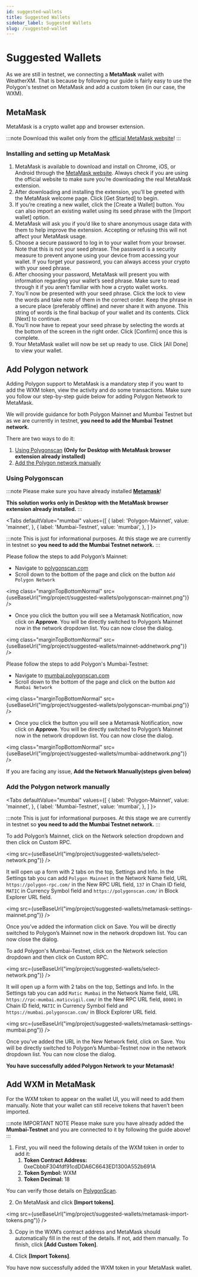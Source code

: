 ```yaml
---
id: suggested-wallets
title: Suggested Wallets
sidebar_label: Suggested Wallets
slug: /suggested-wallet
---
```


# Suggested Wallets


As we are still in testnet, we connecting a **MetaMask** wallet with WeatherXM. That is because by following
our guide is fairly easy to use the Polygon's testnet on MetaMask and add a custom token (in our case, the WXM).

## MetaMask

MetaMask is a crypto wallet app and browser extension.

:::note
Download this wallet only from the [official MetaMask website](https://metamask.io/download/)!
:::

### Installing and setting up MetaMask

1. MetaMask is available to download and install on Chrome, iOS, or Android through the [MetaMask website](https://metamask.io/download/).
Always check if you are using the official website to make sure you’re downloading the real MetaMask extension.
1. After downloading and installing the extension, you’ll be greeted with the MetaMask welcome page. Click [Get Started] to begin.
1. If you’re creating a new wallet, click the [Create a Wallet] button. You can also import an existing wallet using its seed phrase with the [Import wallet] option.
1. MetaMask will ask you if you’d like to share anonymous usage data with them to help improve the extension. Accepting or refusing this will not affect your MetaMask usage.
1. Choose a secure password to log in to your wallet from your browser. Note that this is not your seed phrase. The password is a security measure to prevent anyone using your device from accessing your wallet.
  If you forget your password, you can always access your crypto with your seed phrase.
1. After choosing your password, MetaMask will present you with information regarding your wallet’s seed phrase. Make sure to read through it if you aren’t familiar with how a crypto wallet works.
1. You’ll now be presented with your seed phrase. Click the lock to view the words and take note of them in the correct order. Keep the phrase in a secure place (preferably offline) and never share it with anyone.
  This string of words is the final backup of your wallet and its contents. Click [Next] to continue.
1. You’ll now have to repeat your seed phrase by selecting the words at the bottom of the screen in the right order. Click [Confirm] once this is complete.
1. Your MetaMask wallet will now be set up ready to use. Click [All Done] to view your wallet.

## Add Polygon network

Adding Polygon support to MetaMask is a mandatory step if you want to add the WXM token, view the activity and do some transactions.
Make sure you follow our step-by-step guide below for adding Polygon Network to MetaMask.

We will provide guidance for both Polygon Mainnet and Mumbai Testnet but
as we are currently in testnet, **you need to add the Mumbai Testnet network.**

There are two ways to do it:

1. [Using Polygonscan](/suggested-wallet#using-polygonscan) **(Only for Desktop with MetaMask browser extension already installed)**
1. [Add the Polygon network manually](/suggested-wallet#add-the-polygon-network-manually)

### Using Polygonscan

:::note
Please make sure you have already installed **[Metamask](https://metamask.io/)**!

**This solution works only in Desktop with the MetaMask browser extension already installed.**
:::

<Tabs
  defaultValue="mumbai"
  values={[
    { label: 'Polygon-Mainnet', value: 'mainnet', },
    { label: 'Mumbai-Testnet', value: 'mumbai', },
  ]
}>

<TabItem value="mainnet">

:::note
This is just for informational purposes. At this stage we are currently in testnet so **you need to add the Mumbai Testnet network.**
:::

Please follow the steps to add Polygon’s Mainnet:

- Navigate to [polygonscan.com](https://polygonscan.com/)
- Scroll down to the bottom of the page and click on the button `Add Polygon Network`

<img class="marginTopBottomNormal" src={useBaseUrl("img/project/suggested-wallets/polygonscan-mainnet.png")} />

- Once you click the button you will see a Metamask Notification, now click on **Approve**.
You will be directly switched to Polygon’s Mainnet now in the network dropdown list. You can now close the dialog.

<img class="marginTopBottomNormal" src={useBaseUrl("img/project/suggested-wallets/mainnet-addnetwork.png")} />

</TabItem>

<TabItem value="mumbai">

Please follow the steps to add Polygon's Mumbai-Testnet:

- Navigate to [mumbai.polygonscan.com](https://mumbai.polygonscan.com/)
- Scroll down to the bottom of the page and click on the button `Add Mumbai Network`

<img class="marginTopBottomNormal" src={useBaseUrl("img/project/suggested-wallets/polygonscan-mumbai.png")} />

- Once you click the button you will see a Metamask Notification, now click on **Approve**.
You will be directly switched to Polygon’s Mainnet now in the network dropdown list. You can now close the dialog.

<img class="marginTopBottomNormal" src={useBaseUrl("img/project/suggested-wallets/mumbai-addnetwork.png")} />

</TabItem>

</Tabs>

If you are facing any issue, **Add the Network Manually(steps given below)**

### Add the Polygon network manually

<Tabs
  defaultValue="mumbai"
  values={[
    { label: 'Polygon-Mainnet', value: 'mainnet', },
    { label: 'Mumbai-Testnet', value: 'mumbai', },
  ]
}>

<TabItem value="mainnet">

:::note
This is just for informational purposes. At this stage we are currently in testnet so **you need to add the Mumbai Testnet network.**
:::

To add Polygon’s Mainnet, click on the Network selection dropdown and then click on Custom RPC.

<img src={useBaseUrl("img/project/suggested-wallets/select-network.png")} />

It will open up a form with 2 tabs on the top, Settings and Info. In the Settings tab you can add `Polygon Mainnet` in the Network Name field, URL `https://polygon-rpc.com/` in the New RPC URL field, `137` in Chain ID field, `MATIC` in Currency Symbol field and `https://polygonscan.com/` in Block Explorer URL field.

<img src={useBaseUrl("img/project/suggested-wallets/metamask-settings-mainnet.png")} />

Once you’ve added the information click on Save. You will be directly switched to Polygon’s Mainnet now in the network dropdown list. You can now close the dialog.
</TabItem>

<TabItem value="mumbai">
To add Polygon's Mumbai-Testnet, click on the Network selection dropdown and then click on Custom RPC.

<img src={useBaseUrl("img/project/suggested-wallets/select-network.png")} />

It will open up a form with 2 tabs on the top, Settings and Info. In the Settings tab you can add `Matic Mumbai` in the Network Name field, URL `https://rpc-mumbai.maticvigil.com/` in the New RPC URL field, `80001` in Chain ID field, `MATIC` in Currency Symbol field and `https://mumbai.polygonscan.com/` in Block Explorer URL field.

<img src={useBaseUrl("img/project/suggested-wallets/metamask-settings-mumbai.png")} />

Once you’ve added the URL in the New Network field, click on Save. You will be directly switched to Polygon’s Mumbai-Testnet now in the network dropdown list. You can now close the dialog.
</TabItem>
</Tabs>

**You have successfully added Polygon Network to your Metamask!**

## Add WXM in MetaMask

For the WXM token to appear on the wallet UI, you will need to add them manually.
Note that your wallet can still receive tokens that haven’t been imported.

:::note IMPORTANT NOTE
Please make sure you have already added the **Mumbai-Testnet** and you are connected to it by following the guide above!
:::

1. First, you will need the following details of the WXM token in order to add it:
    1. **Token Contract Address:** 0xeCbbbF304fdf91cdDDA6C6643ED1300A552b691A
    1. **Token Symbol:** WXM
    1. **Token Decimal:** 18

You can verify those details on [PolygonScan](https://mumbai.polygonscan.com/token/0xecbbbf304fdf91cddda6c6643ed1300a552b691a).

2. On MetaMask and click **[Import tokens]**.

<img src={useBaseUrl("img/project/suggested-wallets/metamask-import-tokens.png")} />

3. Copy in the WXM’s contract address and MetaMask should automatically fill in the rest of the details. If not, add them manually. To finish, click **[Add Custom Token]**.

4. Click **[Import Tokens]**.

You have now successfully added the WXM token in your MetaMask wallet.
